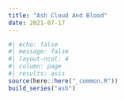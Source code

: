 ```yaml
---
title: "Ash Cloud And Blood"
date: 2021-07-17
---
```


```r
#| echo: false
#| message: false
#| layout-ncol: 4
#| column: page
#| results: asis
source(here::here("_common.R"))
build_series("ash")
```
